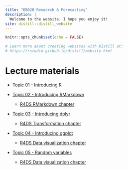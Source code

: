 ```yaml
---
title: "EB020 Research & Forecasting"
description: |
  Welcome to the website. I hope you enjoy it!
site: distill::distill_website
---
```


```r
knitr::opts_chunk$set(echo = FALSE)

# Learn more about creating websites with Distill at:
# https://rstudio.github.io/distill/website.html

```

# Lecture materials

* [Topic 01 - Introducing R](lecture_materials/Topic01.html)

* [Topic 02 - Introducing RMarkdown](lecture_mterials/Topic02.html)

    - [R4DS RMarkdown chapter](https://r4ds.had.co.nz/r-markdown.html)

* [Topic 03 - Introducing dplyr](lecture_materials/Topic03.html)
  
    - [R4DS Transformation chapter](https://r4ds.had.co.nz/transform.html)

* [Topic 04 - Introducing ggplot](lecture_materials/Topic04.html)

    - [R4DS Data visualization chapter](https://r4ds.had.co.nz/data-visualisation.html)
    
* [Topic 05 - Random variables](lecture_materials/Topic05.html)

    - [R4DS Data visualization chapter](https://r4ds.had.co.nz/data-visualisation.html)
    
    

